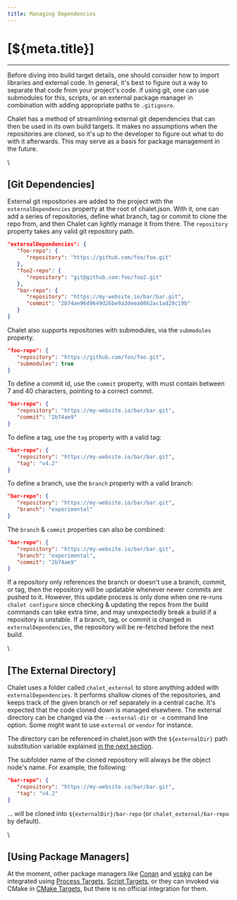```yaml
---
title: Managing Dependencies
---
```


# [${meta.title}]

---

Before diving into build target details, one should consider how to import libraries and external code. In general, it's best to figure out a way to separate that code from your project's code. if using git, one can use submodules for this, scripts, or an external package manager in combination with adding appropriate paths to `.gitignore`.

Chalet has a method of streamlining external git dependencies that can then be used in its own build targets. It makes no assumptions when the repositories are cloned, so it's up to the developer to figure out what to do with it afterwards. This may serve as a basis for package management in the future.

\\

## [Git Dependencies]

External git repositories are added to the project with the `externalDependencies` property at the root of chalet.json. With it, one can add a series of repositories, define what branch, tag or commit to clone the repo from, and then Chalet can lightly manage it from there. The `repository` property takes any valid git repository path.

```json
"externalDependencies": {
   "foo-repo": {
      "repository": "https://github.com/foo/foo.git"
   },
   "foo2-repo": {
      "repository": "git@github.com:foo/foo2.git"
   },
   "bar-repo": {
      "repository": "https://my-website.io/bar/bar.git",
      "commit": "2b74ae96d9649d26be9a3deea0862ac1ad29c19b"
   }
}
```

Chalet also supports repositories with submodules, via the `submodules` property.

```json
"foo-repo": {
   "repository": "https://github.com/foo/foo.git",
   "submodules": true
}
```

To define a commit id, use the `commit` property, with must contain between 7 and 40 characters, pointing to a correct commit.

```json
"bar-repo": {
   "repository": "https://my-website.io/bar/bar.git",
   "commit": "2b74ae9"
}
```

To define a tag, use the `tag` property with a valid tag:

```json
"bar-repo": {
   "repository": "https://my-website.io/bar/bar.git",
   "tag": "v4.2"
}
```

To define a branch, use the `branch` property with a valid branch:

```json
"bar-repo": {
   "repository": "https://my-website.io/bar/bar.git",
   "branch": "experimental"
}
```

The `branch` & `commit` properties can also be combined:

```json
"bar-repo": {
   "repository": "https://my-website.io/bar/bar.git",
   "branch": "experimental",
   "commit": "2b74ae9"
}
```

If a repository only references the branch or doesn't use a branch, commit, or tag, then the repository will be updatable whenever newer commits are pushed to it. However, this update process is only done when one re-runs `chalet configure` since checking & updating the repos from the build commands can take extra time, and may unexpectedly break a build if a repository is unstable. If a branch, tag, or commit is changed in `externalDependencies`, the repository will be re-fetched before the next build.

\\

## [The External Directory]

Chalet uses a folder called `chalet_external` to store anything added with `externalDependencies`. It performs shallow clones of the repositories, and keeps track of the given branch or ref separately in a central cache. It's expected that the code cloned down is managed elsewhere. The external directory can be changed via the `--external-dir` or `-e` command line option. Some might want to use `external` or `vendor` for instance. 

The directory can be referenced in chalet.json with the `${externalDir}` path substitution variable explained [in the next section](/docs/creating-targets?id=path-substitution).

The subfolder name of the cloned repository will always be the object node's name. For example, the following:

```json
"bar-repo": {
   "repository": "https://my-website.io/bar/bar.git",
   "tag": "v4.2"
}
```

... will be cloned into `${externalDir}/bar-repo` (or `chalet_external/bar-repo` by default).

\\

## [Using Package Managers]

At the moment, other package managers like [Conan](//conan.io) and [vcpkg](//vcpkg.io) can be integrated using [Process Targets](/docs/creating-targets?id=process-targets), [Script Targets](/docs/creating-targets?id=script-targets), or they can invoked via CMake in [CMake Targets](/docs/creating-targets?id=cmake-targets), but there is no official integration for them.

<!-- nav:/docs/getting-started:/docs/creating-targets -->
